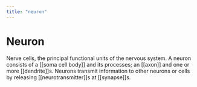 ```yaml
---
title: "neuron"
---
```


# Neuron

Nerve cells, the principal functional units of the nervous system. A neuron consists of a [[soma cell body]] and its processes; an [[axon]] and one or more [[dendrite]]s. Neurons transmit information to other neurons or cells by releasing [[neurotransmitter]]s at [[synapse]]s.